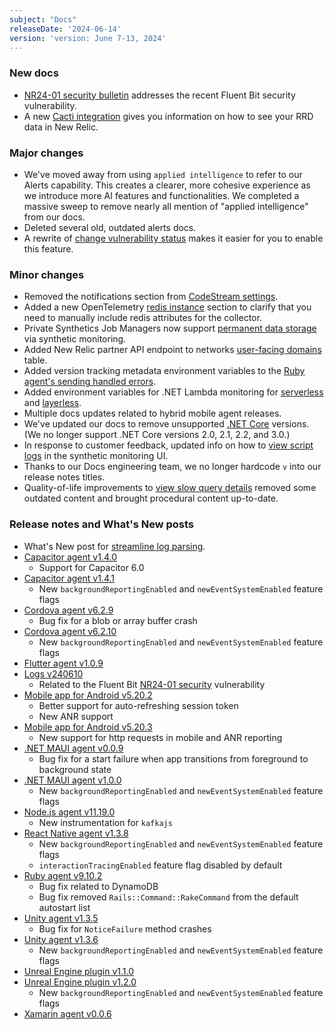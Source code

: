 ```yaml
---
subject: "Docs"
releaseDate: '2024-06-14'
version: 'version: June 7-13, 2024'
---
```


### New docs

* [NR24-01 security bulletin](/docs/security/new-relic-security/security-bulletins/security-bulletin-nr24-01) addresses the recent <DNT>Fluent Bit</DNT> security vulnerability.
* A new [Cacti integration](/docs/infrastructure/host-integrations/host-integrations-list/cacti-integration) gives you information on how to see your RRD data in New Relic.

### Major changes

* We've moved away from using `applied intelligence` to refer to our Alerts capability. This creates a clearer, more cohesive experience as we introduce more AI features and functionalities. We completed a massive sweep to remove nearly all mention of "applied intelligence" from our docs.
* Deleted several old, outdated alerts docs.
* A rewrite of [change vulnerability status](/docs/vulnerability-management/change-vulnerability-status) makes it easier for you to enable this feature.

### Minor changes

* Removed the notifications section from [CodeStream settings](/docs/codestream/codestream-settings/account-settings).
* Added a new OpenTelemetry [redis instance](/docs/more-integrations/open-source-telemetry-integrations/opentelemetry/best-practices/opentelemetry-best-practices-resources) section to clarify that you need to manually include redis attributes for the collector.
* Private Synthetics Job Managers now support [permanent data storage](/docs/synthetics/synthetic-monitoring/private-locations/job-manager-configuration/#permanent-data-storage) via synthetic monitoring.
* Added New Relic partner API endpoint to networks [user-facing domains](/docs/new-relic-solutions/get-started/networks/#user-facing-domains) table.
* Added version tracking metadata environment variables to the [Ruby agent's sending handled errors](/docs/apm/agents/ruby-agent/api-guides/sending-handled-errors-new-relic/#version-tracking).
* Added environment variables for .NET Lambda monitoring for [serverless](/docs/serverless-function-monitoring/aws-lambda-monitoring/enable-lambda-monitoring/configure-serverless-monitoring-aws-lambda/#dotnet) and [layerless](/docs/serverless-function-monitoring/aws-lambda-monitoring/enable-lambda-monitoring/enable-serverless-monitoring-aws-lambda-layerless/#dotnet).
* Multiple docs updates related to hybrid mobile agent releases.
* We've updated our docs to remove unsupported [.NET Core](/docs/apm/agents/net-agent/getting-started/net-agent-compatibility-requirements-net-core) versions. (We no longer support .NET Core versions 2.0, 2.1, 2.2, and 3.0.)
* In response to customer feedback, updated info on how to [view script logs](/docs/synthetics/synthetic-monitoring/using-monitors/view-simple-scripted-monitor-results/#viewing-logs) in the synthetic monitoring UI.
* Thanks to our Docs engineering team, we no longer hardcode `v` into our release notes titles.
* Quality-of-life improvements to [view slow query details](/docs/apm/apm-ui-pages/monitoring/view-slow-query-details) removed some outdated content and brought procedural content up-to-date.

### Release notes and What's New posts

* What's New post for [streamline log parsing](/whats-new/2024/06/whats-new-06-11-click-to-parse).
* [Capacitor agent v1.4.0](src/content/docs/release-notes/mobile-release-notes/capacitor-release-notes/capacitor-agent-140)
    * Support for Capacitor 6.0
* [Capacitor agent v1.4.1](/docs/release-notes/mobile-release-notes/capacitor-release-notes/capacitor-agent-141)
    * New `backgroundReportingEnabled` and `newEventSystemEnabled` feature flags
* [Cordova agent v6.2.9](/docs/release-notes/mobile-release-notes/cordova-release-notes/cordova-agent-629)
    * Bug fix for a blob or array buffer crash
* [Cordova agent v6.2.10](/docs/release-notes/mobile-release-notes/cordova-release-notes/cordova-agent-6210)
    * New `backgroundReportingEnabled` and `newEventSystemEnabled` feature flags
* [Flutter agent v1.0.9](/docs/release-notes/mobile-release-notes/flutter-release-notes/flutter-agent-109)
* [Logs v240610](/docs/release-notes/logs-release-notes/logs-24-06-10.mdx)
    * Related to the <DNT>Fluent Bit</DNT> [NR24-01 security](/docs/security/new-relic-security/security-bulletins/security-bulletin-nr24-01) vulnerability
* [Mobile app for Android v5.20.2](/docs/release-notes/mobile-apps-release-notes/new-relic-android-release-notes/new-relic-android-5202)
    * Better support for auto-refreshing session token
    * New ANR support
* [Mobile app for Android v5.20.3](/docs/release-notes/mobile-apps-release-notes/new-relic-android-release-notes/new-relic-android-5203)
    * New support for http requests in mobile and ANR reporting
* [.NET MAUI agent v0.0.9](/docs/release-notes/mobile-release-notes/net-maui-release-notes/net-maui-agent-009)
    * Bug fix for a start failure when app transitions from foreground to background state
* [.NET MAUI agent v1.0.0](/docs/release-notes/mobile-release-notes/net-maui-release-notes/net-maui-agent-100)
    * New `backgroundReportingEnabled` and `newEventSystemEnabled` feature flags
* [Node.js agent v11.19.0](/docs/release-notes/agent-release-notes/nodejs-release-notes/node-agent-11-19-0)
    * New instrumentation for `kafkajs`
* [React Native agent v1.3.8](/docs/release-notes/mobile-release-notes/react-native-release-notes/react-native-agent-138)
    * New `backgroundReportingEnabled` and `newEventSystemEnabled` feature flags
    * `interactionTracingEnabled` feature flag disabled by default
* [Ruby agent v9.10.2](/docs/release-notes/agent-release-notes/ruby-release-notes/ruby-agent-9-10-2)
    * Bug fix related to DynamoDB
    * Bug fix removed `Rails::Command::RakeCommand` from the default autostart list
* [Unity agent v1.3.5](/docs/release-notes/mobile-release-notes/unity-release-notes/unity-agent-135)
    * Bug fix for `NoticeFailure` method crashes
* [Unity agent v1.3.6](/docs/release-notes/mobile-release-notes/unity-release-notes/unity-agent-136)
    * New `backgroundReportingEnabled` and `newEventSystemEnabled` feature flags
* [Unreal Engine plugin v1.1.0](/docs/release-notes/mobile-release-notes/unreal-release-notes/unreal-engine-plugin-110)
* [Unreal Engine plugin v1.2.0](/docs/release-notes/mobile-release-notes/unreal-release-notes/unreal-engine-plugin-120)
    * New `backgroundReportingEnabled` and `newEventSystemEnabled` feature flags
* [Xamarin agent v0.0.6](/docs/release-notes/mobile-release-notes/xamarin-release-notes/xamarin-agent-006)















